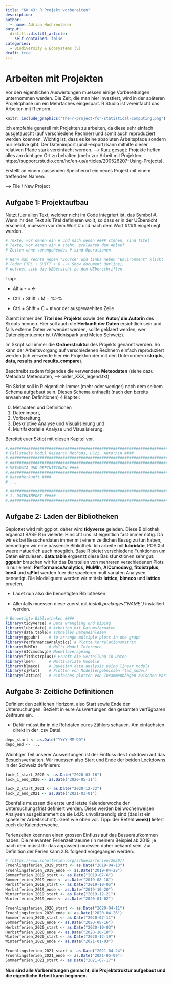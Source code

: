 ```yaml
---
title: "KW 43: R Projekt vorbereiten"
description:
author:
  - name: Adrian Hochreutener
output:
  distill::distill_article:
    self_contained: false
categories:
  - Biodiversity & Ecosystems (S)
draft: true
---
```


# Arbeiten mit Projekten

Vor den eigentlichen Auswertungen muessen einige Vorbereitungen unternommen werden. Die Zeit, die man hier investiert, wird in der späteren Projektphase um ein Mehrfaches eingespart. R Studio ist vereinfacht das Arbeiten mit R enorm.

```r
knitr::include_graphics("the-r-project-for-statistical-computing.png")
```

Ich empfehle generell mit Projekten zu arbeiten, da diese sehr einfach ausgetauscht (auf verschiedene Rechner) und somit auch reproduziert werden koennen. Wichtig ist, dass es keine absoluten Arbeitspfade sondern nur relative gibt. Der Datenimport (und -export) kann mithilfe dieser relativen Pfade stark vereinfacht werden. --> Kurz gesagt: Projekte helfen alles am richtigen Ort zu behalten (mehr zur Arbeit mit Projekten: https://support.rstudio.com/hc/en-us/articles/200526207-Using-Projects).

Erstellt an einem passenden Speicherort ein neues Projekt mit einem treffenden Namen:

--> File / New Project

## Aufgabe 1: Projektaufbau

Nutzt fuer allen Text, welcher nicht im Code integriert ist, das Symbol #. Wenn ihr den Text als Titel definieren wollt, so dass er in der UEbersicht erscheint, muessen vor dem Wort # und nach dem Wort #### eingefuegt werden.

```r
# Texte, vor denen ein # und nach denen #### stehen, sind Titel
# Texte, vor denen ein # steht, erklaeren den Ablauf
# Zeilen ohne vorangehendes # sind Operationen

# Wenn man rechts neben "Source" und links neben "Environment" klickt 
# (oder CTRL + SHIFT + O --> Show document Outline), 
# oeffnet sich die UEbersicht zu den UEberschriften
```

Tipp: 

- Alt + - = <- 

- Ctrl + Shift + M = %>%

- Ctrl + Shift + C = # vor der ausgewaehlten Zeile

Zuerst immer den __Titel des Projekts__ sowie den __Autor/ die Autorin__ des Skripts nennen. Hier soll auch die __Herkunft der Daten__ ersichtlich sein und falls externe Daten verwendet werden, sollte geklaert werden, wer Dateneigentuemer ist (Wildnispark und Meteo Schweiz).

Im Skript soll immer die __Ordnerstruktur__ des Projekts genannt werden. So kann der Arbeitsvorgang auf verschiedenen Rechnern einfach reproduziert werden (ich verwende hier ein Projektornder mit den Unterordnern __skripts, data, results und results_compare__).

Beschreibt zudem folgendes die verwendete __Meteodaten__ (siehe dazu Metadata Meteodaten, --> order_XXX_legend.txt)

Ein Skript soll in R eigentlich immer (mehr oder weniger) nach dem selbem Schema aufgebaut sein. Dieses Schema enthaellt (nach den bereits erwaehnten Definitionen) 4 Kapitel: 

0) Metadaten und Definitionen
1) Datenimport, 
2) Vorbereitung, 
3) Deskriptive Analyse und Visualisierung und 
4) Multifaktorielle Analyse und Visualisierung.

Bereitet euer Sktipt mit diesen Kapitel vor.

```r
#.################################################################################################ Einfluss von COVID19 auf das Naherholungsverhalten in WPZ ####
# Fallstudie Modul Research Methods, HS21. Autor/in ####
#.################################################################################################
#.###############################################################################################
# METADATA UND DEFINITIONEN ####
#.################################################################################################
# Datenherkunft ####
# ...

#.###############################################################################################
# 1. DATENIMPORT #####
#.###############################################################################################

```

## Aufgabe 2: Laden der Bibliotheken

Geplottet wird mit ggplot, daher wird __tidyverse__ geladen. Diese Bibliothek ergaenzt BASE R in vielerlei Hinsicht uns ist eigentlich fast immer nötig. Da wir es bei Besucherdaten immer mit einem zeitlichen Bezug zu tun haben, benoetigen wir eine passende Bibliothek. Ich arbeite mit __lubridate__, POSIXct waere natuerlich auch moeglich. Base R bietet verschiedene Funktionen um Daten einzulesen. __data.table__ ergaenzt diese Basisfunktionen sehr gut. __ggpubr__ brauchen wir für das Darstellen von mehreren verschiedenen Plots in nur einem. __PerformanceAnalytics__, __MuMIn__, __AICcmodavg__, __fitdistrplus__, __lme4__ und __sjPlot__ werden fuer die spaeteren multivariaten Analysen benoetigt. Die Modellguete werden wir mittels __lattice__, __blmeco__ und __lattice__ pruefen.

- Ladet nun also die benoetigten Bibliotheken.

- Allenfalls muessen diese zuerst mit _install.packages("NAME")_ installiert werden.

```r
# Benoetigte Bibliotheken ####
library(tidyverse) # Data wrangling und piping
library(lubridate) # Arbeiten mit Datumsformaten
library(data.table)# schnelles Dateneinlesen
library(ggpubr)    # to arrange multiple plots in one graph
library(PerformanceAnalytics) # Plotte Korrelationsmatrix
library(MuMIn)     # Multi-Model Inference
library(AICcmodavg)# Modellaverageing
library(fitdistrplus)# Prueft die Verteilung in Daten
library(lme4)      # Multivariate Modelle
library(blmeco)    # Bayesian data analysis using linear models
library(sjPlot)    # Plotten von Modellergebnissen (tab_model)
library(lattice)   # einfaches plotten von Zusammenhängen zwischen Variablen
```

## Aufgabe 3: Zeitliche Definitionen

Definiert den zeitlichen Horizont, also Start sowie Ende der Untersuchungen. Bezieht in eure Auswertungen den gesamten verfügbaren Zeitraum ein.

- Dafür müsst ihr in die Rohdaten eures Zählers schauen. Am einfachsten direkt in der .csv Datei.

```r
depo_start <- as.Date("YYYY-MM-DD")
depo_end <- ...
```

Wichtiger Teil unserer Auswertungen ist der Einfluss des Lockdown auf das Besuchsverhalten. Wir muessen also Start und Ende der beiden Lockdowns in der Schweiz definieren:

```r
lock_1_start_2020 <- as.Date("2020-03-16")
lock_1_end_2020 <- as.Date("2020-05-11")

lock_2_start_2021 <- as.Date("2020-12-22")
lock_2_end_2021 <- as.Date("2021-03-01")
```

Ebenfalls muessen die erste und letzte Kalenderwoche der Untersuchungsfrist definiert werden. Diese werden bei wochenweisen Analysen ausgeklammert da sie i.d.R. unvollstaendig sind (das ist ein spaeterer Arbeitsschritt). Geht wie oben vor. Tipp: der Befehl __week()__ liefert euch die Kalenderwoche.

Ferienzeiten koennen einen grossen Einfluss auf das Besueraufkommen haben. Die relevanten Ferienzeitraeume (in meinem Beispiel ab 2019, je nach dem müsst ihr das anpassen) muessen daher bekannt sein. Zur Definition der Ferien kann z.B. folgend vorgegangen werden:

```r
# (https://www.schulferien.org/schweiz/ferien/2020/)
Fruehlingsferien_2019_start <- as.Date("2019-04-13")
Fruehlingsferien_2019_ende <- as.Date("2019-04-28")
Sommerferien_2019_start <- as.Date("2019-07-6")
Sommerferien_2019_ende <- as.Date("2019-08-18")
Herbstferien_2019_start <- as.Date("2019-10-05")
Herbstferien_2019_ende <- as.Date("2019-10-20")
Winterferien_2019_start <- as.Date("2019-12-21")
Winterferien_2019_ende <- as.Date("2020-01-02")

Fruehlingsferien_2020_start <- as.Date("2020-04-11")
Fruehlingsferien_2020_ende <- as.Date("2020-04-26")
Sommerferien_2020_start <- as.Date("2020-07-11")
Sommerferien_2020_ende <- as.Date("2020-08-16")
Herbstferien_2020_start <- as.Date("2020-10-03")
Herbstferien_2020_ende <- as.Date("2020-10-18")
Winterferien_2020_start <- as.Date("2020-12-19")
Winterferien_2020_ende <- as.Date("2021-01-03")

Fruehlingsferien_2021_start <- as.Date("2021-04-24")
Fruehlingsferien_2021_ende <- as.Date("2021-05-09")
Sommerferien_2021_start <- as.Date("2021-07-17")
```

__Nun sind alle Vorbereitungen gemacht, die Projektstruktur aufgebaut und die eigentliche Arbeit kann beginnen.__
